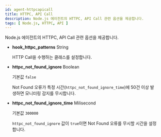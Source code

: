 ```yaml
---
id: agent-httpcapicall
title: HTTPC, API Call
description: Node.js 에이전트의 HTTPC, API Call 관련 옵션을 제공합니다.
tags: [ Node.js, HTTPC, API ]
---
```


Node.js 에이전트의 HTTPC, API Call 관련 옵션을 제공합니다.

* **hook_httpc_patterns** <span class='type'>String</span>
  
  HTTP Call을 수행하는 클래스를 설정합니다.

* **httpc_not_found_ignore** <span class='type'>Boolean</span>

  기본값 `false`

  Not Found 오류가 특정 시간(`httpc_not_found_ignore_time`)에 50건 이상 발생하면 모니터링 감지를 무시합니다.

* **httpc_not_found_ignore_time** <span class='type'>Milisecond</span>

  기본값 `300000`

  `httpc_not_found_ignore` 값이 `true`이면 Not Found 오류를 무시할 시간을 설정합니다.